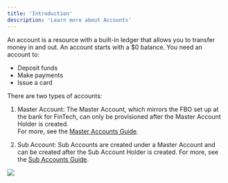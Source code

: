 ```yaml
---
title: 'Introduction'
description: 'Learn more about Accounts'
---
```

An account is a resource with a built-in ledger that allows you to transfer money in and out. An account starts with a $0 balance. You need an account to:
- Deposit funds
- Make payments
- Issue a card

There are two types of accounts:

1. Master Account: The Master Account, which mirrors the FBO set up at the bank for FinTech, can only be provisioned after the Master Account Holder is created.	
For more, see the [Master Accounts Guide](/accounts/master-accounts).

2. Sub Account: Sub Accounts are created under a Master Account and can be created after the Sub Account Holder is created.
For more, see the [Sub Accounts Guide](/accounts/sub-accounts).

<Frame caption="Account hierarchy" type="glass">
  <img src="https://uploads-ssl.webflow.com/66633a8deaa98cd86b9f0eb3/668ed23a334a4fa118a24499_Accounts%20-%20Intro%402x.png" />
</Frame>
